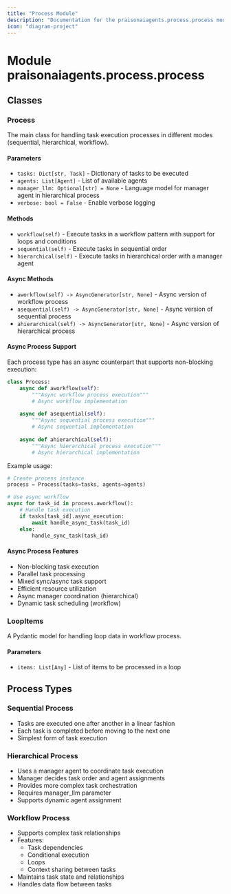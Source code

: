```yaml
---
title: "Process Module"
description: "Documentation for the praisonaiagents.process.process module"
icon: "diagram-project"
---
```


# Module praisonaiagents.process.process

## Classes

### Process
The main class for handling task execution processes in different modes (sequential, hierarchical, workflow).

#### Parameters
- `tasks: Dict[str, Task]` - Dictionary of tasks to be executed
- `agents: List[Agent]` - List of available agents
- `manager_llm: Optional[str] = None` - Language model for manager agent in hierarchical process
- `verbose: bool = False` - Enable verbose logging

#### Methods
- `workflow(self)` - Execute tasks in a workflow pattern with support for loops and conditions
- `sequential(self)` - Execute tasks in sequential order
- `hierarchical(self)` - Execute tasks in hierarchical order with a manager agent

#### Async Methods
- `aworkflow(self) -> AsyncGenerator[str, None]` - Async version of workflow process
- `asequential(self) -> AsyncGenerator[str, None]` - Async version of sequential process
- `ahierarchical(self) -> AsyncGenerator[str, None]` - Async version of hierarchical process

#### Async Process Support
Each process type has an async counterpart that supports non-blocking execution:

```python
class Process:
    async def aworkflow(self):
        """Async workflow process execution"""
        # Async workflow implementation
        
    async def asequential(self):
        """Async sequential process execution"""
        # Async sequential implementation
        
    async def ahierarchical(self):
        """Async hierarchical process execution"""
        # Async hierarchical implementation
```

Example usage:
```python
# Create process instance
process = Process(tasks=tasks, agents=agents)

# Use async workflow
async for task_id in process.aworkflow():
    # Handle task execution
    if tasks[task_id].async_execution:
        await handle_async_task(task_id)
    else:
        handle_sync_task(task_id)
```

#### Async Process Features
- Non-blocking task execution
- Parallel task processing
- Mixed sync/async task support
- Efficient resource utilization
- Async manager coordination (hierarchical)
- Dynamic task scheduling (workflow)

### LoopItems
A Pydantic model for handling loop data in workflow process.

#### Parameters
- `items: List[Any]` - List of items to be processed in a loop

## Process Types

### Sequential Process
- Tasks are executed one after another in a linear fashion
- Each task is completed before moving to the next one
- Simplest form of task execution

### Hierarchical Process
- Uses a manager agent to coordinate task execution
- Manager decides task order and agent assignments
- Provides more complex task orchestration
- Requires manager_llm parameter
- Supports dynamic agent assignment

### Workflow Process
- Supports complex task relationships
- Features:
  - Task dependencies
  - Conditional execution
  - Loops
  - Context sharing between tasks
- Maintains task state and relationships
- Handles data flow between tasks

